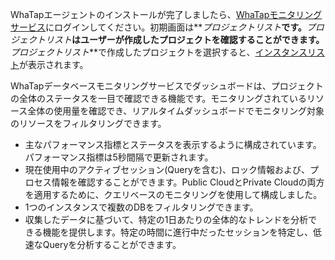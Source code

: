 WhaTapエージェントのインストールが完了しましたら、[WhaTapモニタリングサービス](https://service.whatap.io)にログインしてください。初期画面は**_プロジェクトリスト_**です。**_プロジェクトリスト_**はユーザーが作成したプロジェクトを確認することができます。**_プロジェクトリスト_**で作成したプロジェクトを選択すると、[インスタンスリスト](instance-list)が表示されます。

WhaTapデータベースモニタリングサービスでダッシュボードは、プロジェクトの全体のステータスを一目で確認できる機能です。モニタリングされているリソース全体の使用量を確認でき、リアルタイムダッシュボードでモニタリング対象のリソースをフィルタリングできます。

-   主なパフォーマンス指標とステータスを表示するように構成されています。パフォーマンス指標は5秒間隔で更新されます。
-   現在使用中のアクティブセッション(Queryを含む)、ロック情報および、プロセス情報を確認することができます。Public CloudとPrivate Cloudの両方を適用するために、クエリベースのモニタリングを使用して構成しました。
-   1つのインスタンスで複数のDBをフィルタリングできます。
-   収集したデータに基づいて、特定の1日あたりの全体的なトレンドを分析できる機能を提供します。特定の時間に進行中だったセッションを特定し、低速なQueryを分析することができます。
